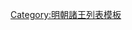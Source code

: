 {{ming|title=明朝江川國諸王|ed=江川國|head=[[宣德]]四年（[[1429年]]）封。|
{{ming/title}}
{{ming/list|江川恭惠王|[[朱徽煝]]|朱楩、庶三子|[[1429年]]—[[1469年]]|宣德四年封。[[成化]]五年薨。}}
{{ming/list|江川莊僖王<ref name="a">《[[明實錄]]》</ref>|[[朱音坄]]<ref name="a"/>|朱徽煝、庶一子|[[1471年]]—[[1476年]]|成化七年襲封。十二年薨。無子。<ref name="a"/>}}
{{ming/list|江川榮懿王|[[朱音墊]]|朱徽煝、庶二子|[[1480年]]—[[1522年]]|成化十六年襲封。[[嘉靖]]元年薨。}}
{{ming/list|江川王|[[朱膺鐩]]|朱音墊、庶一子|[[1524年]]—[[1597年]]|嘉靖三年襲封。[[萬曆]]二十五年薨。子孫先卒。}}
{{ming/list|江川王|[[朱彥潤]]|朱膺鐩、子|追封|先卒。以孫[[江川王 (明朝第四任)|定？]]襲封。追封王。}}
{{ming/list|江川王|[[朱譽栿]]|朱彥潤、子|追封|先卒。以子定？襲封。追封王。}}
{{ming/list|江川王|[[江川王 (明朝第四任)|朱定？]]|朱譽栿、子|[[1635年]]—？年|[[崇禎]]八年襲封。薨。}}
{{ming/note|附註}}
{{ming/note|ref}}
}}<noinclude>
[[Category:明朝諸王列表模板]]
</noinclude>